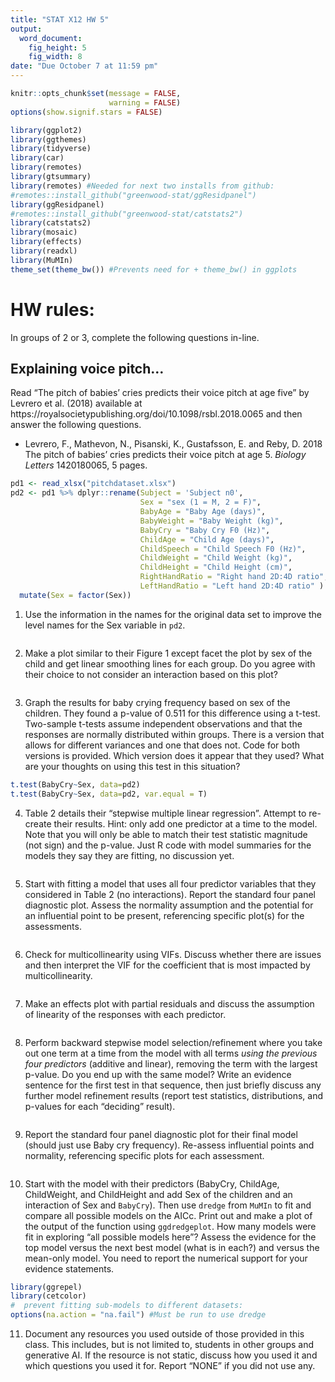 ```yaml
---
title: "STAT X12 HW 5"
output:
  word_document:
    fig_height: 5
    fig_width: 8
date: "Due October 7 at 11:59 pm"
---
```


```r
knitr::opts_chunk$set(message = FALSE,
                      warning = FALSE)
options(show.signif.stars = FALSE)

library(ggplot2)
library(ggthemes)
library(tidyverse)
library(car)
library(remotes)
library(gtsummary)
library(remotes) #Needed for next two installs from github:
#remotes::install_github("greenwood-stat/ggResidpanel")
library(ggResidpanel)
#remotes::install_github("greenwood-stat/catstats2")
library(catstats2)
library(mosaic)
library(effects)
library(readxl)
library(MuMIn)
theme_set(theme_bw()) #Prevents need for + theme_bw() in ggplots
```

# HW rules:

In groups of 2 or 3, complete the following questions in-line. 

## Explaining voice pitch...


Read "The pitch of babies' cries predicts their voice pitch at age five" by Levrero et al. (2018) available at https://royalsocietypublishing.org/doi/10.1098/rsbl.2018.0065 and then answer the following questions.


* Levrero,  F., Mathevon, N., Pisanski, K., Gustafsson, E. and Reby, D. 2018 The pitch of babies’ cries predicts their voice pitch at age 5. _Biology Letters_ 1420180065, 5 pages.

```r
pd1 <- read_xlsx("pitchdataset.xlsx")
pd2 <- pd1 %>% dplyr::rename(Subject = 'Subject n0', 
                             Sex = "sex (1 = M, 2 = F)",
                             BabyAge = "Baby Age (days)",
                             BabyWeight = "Baby Weight (kg)",
                             BabyCry = "Baby Cry F0 (Hz)",
                             ChildAge = "Child Age (days)",
                             ChildSpeech = "Child Speech F0 (Hz)",
                             ChildWeight = "Child Weight (kg)",
                             ChildHeight = "Child Height (cm)",
                             RightHandRatio = "Right hand 2D:4D ratio",
                             LeftHandRatio = "Left hand 2D:4D ratio" ) %>% 
  mutate(Sex = factor(Sex))

```


1) Use the information in the names for the original data set to improve the level names for the Sex variable in `pd2`.

```r

```

2) Make a plot similar to their Figure 1 except facet the plot by sex of the child and get linear smoothing lines for each group. Do you agree with their choice to not consider an interaction based on this plot? 


```r


```

3) Graph the results for baby crying frequency based on sex of the children. They found a p-value of 0.511 for this difference using a t-test. Two-sample t-tests assume independent observations and that the responses are normally distributed within groups. There is a version that allows for different variances and one that does not. Code for both versions is provided. Which version does it appear that they used? What are your thoughts on using this test in this situation?

```r
t.test(BabyCry~Sex, data=pd2)
t.test(BabyCry~Sex, data=pd2, var.equal = T)

```

4)  Table 2 details their "stepwise multiple linear regression". Attempt to re-create their results. Hint: only add one predictor at a time to the model. Note that you will only be able to match their test statistic magnitude (not sign) and the p-value. Just R code with model summaries for the models they say they are fitting, no discussion yet.

```r


```

5) Start with fitting a model that uses all four predictor variables that they considered in Table 2 (no interactions). Report the standard four panel diagnostic plot. Assess the  normality assumption and the potential for an influential point to be present, referencing specific plot(s) for the assessments.


```r


```


6) Check for multicollinearity using VIFs. Discuss whether there are issues and then interpret the VIF for the coefficient that is most impacted by multicollinearity.

```r


```


7) Make an effects plot with partial residuals and discuss the assumption of linearity of the responses with each predictor. 

```r


```


8) Perform backward stepwise model selection/refinement where you take out one term at a time from the model with all terms _using the previous four predictors_ (additive and linear), removing the term with the largest p-value. Do you end up with the same model? Write an evidence sentence for the first test in that sequence, then just briefly discuss any further model refinement results (report test statistics, distributions, and p-values for each "deciding" result).

```r


```


9) Report the standard four panel diagnostic plot for their final model (should just use Baby cry frequency). Re-assess influential points and normality, referencing specific plots for each assessment.

```r


```



10) Start with the model with their predictors (BabyCry, ChildAge, ChildWeight, and ChildHeight and add Sex of the children and an interaction of Sex and `BabyCry`). Then use `dredge` from `MuMIn` to fit and compare all possible models on the AICc. Print out and make a plot of the output of the function using `ggdredgeplot`. How many models were fit in exploring "all possible models here"? Assess the evidence for the top model versus the next best model (what is in each?) and versus the mean-only model. You need to report the numerical support for your evidence statements.

```r
library(ggrepel)
library(cetcolor)
#  prevent fitting sub-models to different datasets: 
options(na.action = "na.fail") #Must be run to use dredge


```


11) Document any resources you used outside of those provided in this class. This includes, but is not limited to, students in other groups and generative AI. If the resource is not static, discuss how you used it and which questions you used it for. Report "NONE" if you did not use any.